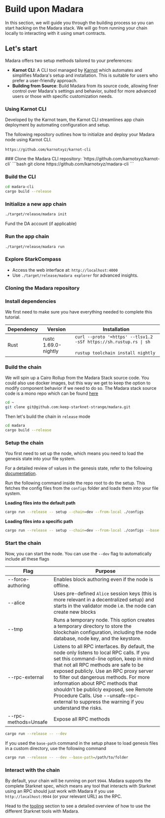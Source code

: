 
# Build upon Madara

In this section, we will guide you through the building process so you can start hacking on the Madara stack.
We will go from running your chain locally to interacting with it using smart contracts.

## Let's start

Madara offers two setup methods tailored to your preferences:

- **Karnot CLI**: A CLI tool managed by [Karnot](https://karnot.xyz) which automates and simplifies Madara's setup and installation. This is suitable for users who prefer a user-friendly approach.
- **Building from Source**: Build Madara from its source code, allowing finer control over Madara's settings and behavior, suited for more advanced users or those with specific customization needs.

### Using Karnot CLI

Developed by the Karnot team, the Karnot CLI streamlines app chain deployment by automating configuration and setup.

The following repository outlines how to initialize and deploy your Madara node using Karnot CLI.<br></br>
`https://github.com/karnotxyz/karnot-cli`

<Steps>	
### Clone the Madara CLI repository:    `https://github.com/karnotxyz/karnot-cli`
```bash 	
git clone https://github.com/karnotxyz/madara-cli	
```	

### Build the CLI
```bash	
cd madara-cli	
cargo build --release	
```	
### Initialize a new app chain
```bash 	
./target/release/madara init	
```	
Fund the DA account (if applicable)	

### Run the app chain
```bash 	
./target/release/madara run 	
```	

### Explore StarkCompass
- Access the web interface at: `http://localhost:4000`	
- Use `./target/release/madara explorer` for advanced insights.	
</Steps>	

### Cloning the Madara repository

<Steps>

### Install dependencies

We first need to make sure you have everything needed to complete this tutorial.

| Dependency | Version              | Installation                                                                                                  |
| ---------- | -------------------- | ------------------------------------------------------------------------------------------------------------- |
| Rust       | rustc 1.69.0-nightly | `curl --proto '=https' --tlsv1.2 -sSf https://sh.rustup.rs \| sh `<br></br>`rustup toolchain install nightly` |

### Build the chain

We will spin up a Cairo Rollup from the Madara Stack source code. You could also use docker images, but this way we get to keep
the option to modify component behavior if we need to do so. The Madara stack source code is a mono repo which can be found [here](https://github.com/keep-starknet-strange/madara)

```bash
cd ~
git clone git@github.com:keep-starknet-strange/madara.git
```

Then let's build the chain in `release` mode

```bash
cd madara
cargo build --release
```

### Setup the chain

You first need to set up the node, which means you need to load the genesis state into your file system.

For a detailed review of values in the genesis state, refer to the following [documentation](https://github.com/keep-starknet-strange/madara/blob/8c498ea363bfa995ac28154c449266f61a4679cc/docs/genesis.md#L4A%20little).

Run the following command inside the repo root to do the setup. This fetches the config files from the `configs` folder and loads them into
your file system.

**Loading files into the default path**

```bash
cargo run --release -- setup --chain=dev --from-local ./configs
```

**Loading files into a specific path**

```bash
cargo run --release -- setup --chain=dev --from-local ./configs --base-path=/path/to/folder
```

### Start the chain

Now, you can start the node. You can use the `--dev` flag to automatically include all these flags

| Flag                 | Purpose                                                                                                                                                                                                                                                                                                                                                                                                                                              |
| -------------------- | ---------------------------------------------------------------------------------------------------------------------------------------------------------------------------------------------------------------------------------------------------------------------------------------------------------------------------------------------------------------------------------------------------------------------------------------------------- |
| --force-authoring    | Enables block authoring even if the node is offline.                                                                                                                                                                                                                                                                                                                                                                                                 |
| --alice              | Uses pre-defined `Alice` session keys (this is more relevant in a decentralized setup) and starts in the validator mode i.e. the node can create new blocks                                                                                                                                                                                                                                                                                          |
| --tmp                | Runs a temporary node. This option creates a temporary directory to store the blockchain configuration, including the node database, node key, and the keystore.                                                                                                                                                                                                                                                                                     |
| --rpc-external       | Listens to all RPC interfaces. By default, the node only listens to local RPC calls. If you set this command-line option, keep in mind that not all RPC methods are safe to be exposed publicly. Use an RPC proxy server to filter out dangerous methods. For more information about RPC methods that shouldn't be publicly exposed, see Remote Procedure Calls. Use --unsafe-rpc-external to suppress the warning if you understand the risks. |
| --rpc-methods=Unsafe | Expose all RPC methods                                                                                                                                                                                                                                                                                                                                                                                                                               |

```bash
cargo run --release -- --dev
```

If you used the `base-path` command in the setup phase to load genesis files in a custom directory, use the following command

```bash
cargo run --release -- --dev --base-path=/path/to/folder
```

### Interact with the chain

By default, your chain will be running on port `9944`. Madara supports the complete Starknet spec, which means any tool that interacts with Starknet using an RPC
should just work with Madara if you use `http://localhost:9944` (or your relevant URL) as the RPC.

Head to the [tooling](./tools) section to see a detailed overview of how to use the different Starknet tools with Madara.

</Steps>
